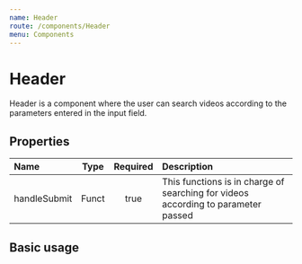 ```yaml
---
name: Header
route: /components/Header
menu: Components
---
```


# Header
Header is a component where the user can search videos according to the parameters entered in the input field.

## Properties

| Name          | Type     | Required   |Description                               |
|:-------------|:--------:|:----------:|:-----------------------------------------|
| handleSubmit | Funct    | true       | This functions is in charge of searching for videos according to parameter passed|


## Basic usage

<Playground>
  <Header />
</Playground>

